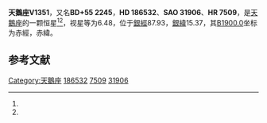 {{Starbox begin
| name = 天鵝座V1351
}}
{{Starbox observe
| epoch = [[J2000.0|J2000.0]]
| constell = [[天鵝座|天鵝座]]<ref name=SIMBAD>{{cite web
 | url=http://simbad.u-strasbg.fr/simbad/sim-id?Ident=HR+7509
 | title=Pulsating variable Star
 | publisher=Centre de Données astronomiques de Strasbourg
 | work=SIMBAD
 | accessdate=2012-07-13
 | archive-date=2021-12-08
 | archive-url=https://web.archive.org/web/20211208041251/http://simbad.u-strasbg.fr/simbad/sim-id?Ident=HR+7509
 | dead-url=no
 }}</ref><ref name=DATA>{{cite web
 | url=http://vizier.u-strasbg.fr/viz-bin/VizieR-5?-out.add=.&-source=5050&-corr=PK=HR&-out.max=9999&HR=7509
 | title=VizieR Detailed Page
 | accessdate=2012-07-13
 | archive-date=2016-03-05
 | archive-url=https://web.archive.org/web/20160305201543/http://vizier.u-strasbg.fr/viz-bin/VizieR-5?-out.add=.&-source=5050&-corr=PK=HR&-out.max=9999&HR=7509
 | dead-url=no
 }}</ref>
| 星官 = 
| ra = {{RA|19|42|4.1}}<ref name=SIMBAD /><ref name=DATA />
| dec = {{DEC|+55|27|48}}<ref name=SIMBAD /><ref name=DATA />
| appmag_v = 6.48<ref name=SIMBAD /><ref name=DATA />
}}
{{Starbox character
| class = M5IIIa<ref name=SIMBAD /><ref name=DATA />
| b-v = 1.61<ref name=SIMBAD /><ref name=DATA />
| u-b = <ref name=SIMBAD /><ref name=DATA />
| r-i = <ref name=SIMBAD /><ref name=DATA />
| variable = 
}}
{{Starbox astrometry
| radial_v = 
| prop_mo_ra = -28
| parallax = 
| p_error = 
}}
{{Starbox catalog
| names =BD+55 2245，[[SAO星表|SAO]] 31906，[[HD星表|HD]] 186532，[[HR星表|HR]] 7509}}
{{Starbox reference |Simbad=HR+7509}}
{{Starbox end}}

'''天鵝座V1351'''，又名'''BD+55 2245'''，'''HD 186532'''、'''SAO 31906'''、'''HR 7509'''，是[[天鵝座|天鵝座]]的一颗恒星<ref name=SIMBAD /><ref name=DATA />，视星等为6.48，位于[[銀道座標系|銀經]]87.93，[[銀道座標系|銀緯]]15.37，其[[B1900.0|B1900.0]]坐标为赤經{{RA|19|39|51.4}}，赤緯{{DEC|+55|15.37|37}}。

== 参考文献 ==
{{reflist}}

{{star-stub}}

{{天鵝座恒星}}
[[Category:天鵝座|Category:天鵝座]]
[[Category:HD和HDE天體|186532]]
[[Category:HR天體|7509]]
[[Category:SAO天體|31906]]